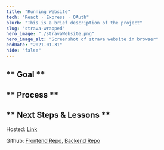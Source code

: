 ```yaml
---
title: "Running Website"
tech: "React · Express · OAuth"
blurb: "This is a brief description of the project"
slug: "strava-wrapped"
hero_image: "./stravaWebsite.png"
hero_image_alt: "Screenshot of strava website in browser"
endDate: "2021-01-31"
hide: "false"
---
```


## ** Goal **

## ** Process **

## ** Next Steps & Lessons **

Hosted: [Link](https://hopeful-galileo-f596a6.netlify.app)

Github: [Frontend Repo](https://github.com/Cormac-C/strava-vis), [Backend Repo](https://github.com/Cormac-C/strava-vis-be)
